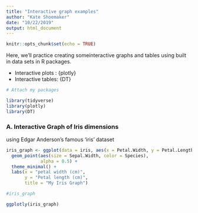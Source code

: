 ```yaml
---
title: "Interactive graph examples"
author: "Kate Shoemaker"
date: "10/22/2019"
output: html_document
---
```


```r
knitr::opts_chunk$set(echo = TRUE)
```

Here, we'll practice creating someinteractive graphs and tables using built in data sets in R packages.

- Interactive plots : {plotly}
- Interactive tables: {DT}

```r
# Attach my packages

library(tidyverse)
library(plotly)
library(DT)
```

### A. Interactive Graph of Iris dimensions

using Edgar Anderson's famous 'iris' dataset 

```r

iris_graph <- ggplot(data = iris, aes(x = Petal.Width, y = Petal.Length)) +
  geom_point(aes(size = Sepal.Width, color = Species),
             alpha = 0.5) +
  theme_minimal() +
  labs(x = "petal width (cm)",
       y = "Petal length (cm)",
       title = "My Iris Graph")

#iris_graph

ggplotly(iris_graph)
```

